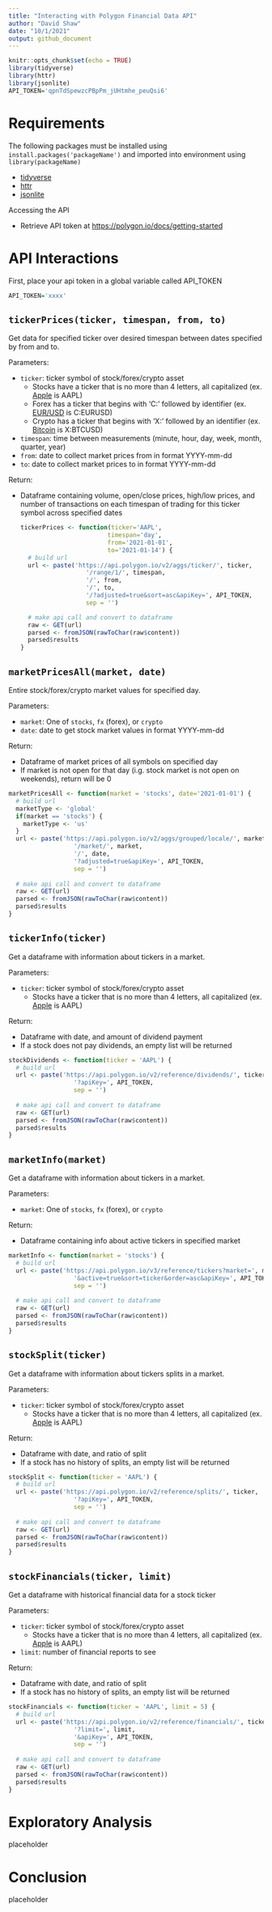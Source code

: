 ```yaml
---
title: "Interacting with Polygon Financial Data API"
author: "David Shaw"
date: "10/1/2021"
output: github_document
---
```


```r
knitr::opts_chunk$set(echo = TRUE)
library(tidyverse)
library(httr)
library(jsonlite)
API_TOKEN='qpnTdSpewzcPBpPm_jUHtmhe_peuQsi6'
```

# Requirements
The following packages must be installed using `install.packages('packageName')` and imported into environment using `library(packageName)`

 * [tidyverse](https://www.tidyverse.org/)
 * [httr](https://cran.r-project.org/web/packages/httr/vignettes/quickstart.html)
 * [jsonlite](https://cran.r-project.org/web/packages/jsonlite/vignettes/json-aaquickstart.html)

Accessing the API

 * Retrieve API token at [https://polygon.io/docs/getting-started](https://polygon.io/docs/getting-started)


# API Interactions
First, place your api token in a global variable called API_TOKEN
```r
API_TOKEN='xxxx'
```

## `tickerPrices(ticker, timespan, from, to)`
Get data for specified ticker over desired timespan between dates specified by from and to.

Parameters:

  * `ticker`: ticker symbol of stock/forex/crypto asset
    * Stocks have a ticker that is no more than 4 letters, all capitalized (ex. [Apple](https://finance.yahoo.com/quote/AAPL?p=AAPL&.tsrc=fin-srch) is AAPL)
    * Forex has a ticker that begins with 'C:' followed by identifier (ex. [EUR/USD](https://finance.yahoo.com/quote/EURUSD%3DX?p=EURUSD%3DX) is C:EURUSD)
    * Crypto has a ticker that begins with 'X:' followed by an identifier (ex. [Bitcoin](https://finance.yahoo.com/quote/BTC-USD/) is X:BTCUSD)
  * `timespan`: time between measurements (minute, hour, day, week, month, quarter, year)
  * `from`: date to collect market prices from in format YYYY-mm-dd
  * `to`: date to collect market prices to in format YYYY-mm-dd
  
Return:

  * Dataframe containing volume, open/close prices, high/low prices, and number of transactions on each timespan of trading for this ticker symbol across specified dates
    
    ``` r
    tickerPrices <- function(ticker='AAPL', 
                            timespan='day', 
                            from='2021-01-01', 
                            to='2021-01-14') {
      # build url
      url <- paste('https://api.polygon.io/v2/aggs/ticker/', ticker, 
                      '/range/1/', timespan, 
                      '/', from, 
                      '/', to,
                      '/?adjusted=true&sort=asc&apiKey=', API_TOKEN, 
                      sep = '')
      
      # make api call and convert to dataframe
      raw <- GET(url)
      parsed <- fromJSON(rawToChar(raw$content))
      parsed$results
    }
    ```
    
## `marketPricesAll(market, date)`
Entire stock/forex/crypto market values for specified day.

Parameters:

  * `market`: One of `stocks`, `fx` (forex), or `crypto`
  * `date`: date to get stock market values in format YYYY-mm-dd

Return:

  * Dataframe of market prices of all symbols on specified day
  * If market is not open for that day (i.g. stock market is not open on weekends), return will be 0
  
  ```r
  marketPricesAll <- function(market = 'stocks', date='2021-01-01') {
    # build url
    marketType <- 'global'
    if(market == 'stocks') {
      marketType <- 'us'
    }
    url <- paste('https://api.polygon.io/v2/aggs/grouped/locale/', marketType,
                    '/market/', market, 
                    '/', date,
                    '?adjusted=true&apiKey=', API_TOKEN, 
                    sep = '')
    
    # make api call and convert to dataframe
    raw <- GET(url)
    parsed <- fromJSON(rawToChar(raw$content))
    parsed$results
  }
  ```

## `tickerInfo(ticker)`
Get a dataframe with information about tickers in a market.

Parameters:

  * `ticker`: ticker symbol of stock/forex/crypto asset
    * Stocks have a ticker that is no more than 4 letters, all capitalized (ex. [Apple](https://finance.yahoo.com/quote/AAPL?p=AAPL&.tsrc=fin-srch) is AAPL)
    
Return:

  * Dataframe with date, and amount of dividend payment
  * If a stock does not pay dividends, an empty list will be returned
  
```r
stockDividends <- function(ticker = 'AAPL') {
  # build url
  url <- paste('https://api.polygon.io/v2/reference/dividends/', ticker,
                  '?apiKey=', API_TOKEN,
                  sep = '')
  
  # make api call and convert to dataframe
  raw <- GET(url)
  parsed <- fromJSON(rawToChar(raw$content))
  parsed$results
}
```

## `marketInfo(market)`
Get a dataframe with information about tickers in a market.

Parameters:

  * `market`: One of `stocks`, `fx` (forex), or `crypto`
  
Return:

  * Dataframe containing info about active tickers in specified market
  
```r
marketInfo <- function(market = 'stocks') {
  # build url
  url <- paste('https://api.polygon.io/v3/reference/tickers?market=', market,
                  '&active=true&sort=ticker&order=asc&apiKey=', API_TOKEN,
                  sep = '')
  
  # make api call and convert to dataframe
  raw <- GET(url)
  parsed <- fromJSON(rawToChar(raw$content))
  parsed$results
}
```

## `stockSplit(ticker)`
Get a dataframe with information about tickers splits in a market.

Parameters:

  * `ticker`: ticker symbol of stock/forex/crypto asset
    * Stocks have a ticker that is no more than 4 letters, all capitalized (ex. [Apple](https://finance.yahoo.com/quote/AAPL?p=AAPL&.tsrc=fin-srch) is AAPL)
    
Return:

  * Dataframe with date, and ratio of split
  * If a stock has no history of splits, an empty list will be returned
  
```r
stockSplit <- function(ticker = 'AAPL') {
  # build url
  url <- paste('https://api.polygon.io/v2/reference/splits/', ticker,
                  '?apiKey=', API_TOKEN,
                  sep = '')
  
  # make api call and convert to dataframe
  raw <- GET(url)
  parsed <- fromJSON(rawToChar(raw$content))
  parsed$results
}
```

## `stockFinancials(ticker, limit)`
Get a dataframe with historical financial data for a stock ticker

Parameters:

  * `ticker`: ticker symbol of stock/forex/crypto asset
    * Stocks have a ticker that is no more than 4 letters, all capitalized (ex. [Apple](https://finance.yahoo.com/quote/AAPL?p=AAPL&.tsrc=fin-srch) is AAPL)
  * `limit`: number of financial reports to see
    
Return:

  * Dataframe with date, and ratio of split
  * If a stock has no history of splits, an empty list will be returned
  
```r
stockFinancials <- function(ticker = 'AAPL', limit = 5) {
  # build url
  url <- paste('https://api.polygon.io/v2/reference/financials/', ticker,
                  '?limit=', limit,
                  '&apiKey=', API_TOKEN,
                  sep = '')
  
  # make api call and convert to dataframe
  raw <- GET(url)
  parsed <- fromJSON(rawToChar(raw$content))
  parsed$results
}
```


# Exploratory Analysis
placeholder

# Conclusion
placeholder
